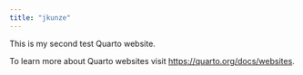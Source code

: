 ```yaml
---
title: "jkunze"
---
```


This is my second test Quarto website.

To learn more about Quarto websites visit <https://quarto.org/docs/websites>.
